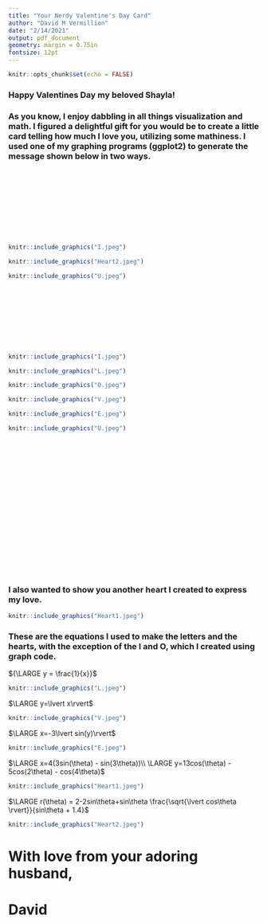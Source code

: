 ```yaml
---
title: "Your Nerdy Valentine's Day Card"
author: "David M Vermillion"
date: "2/14/2021"
output: pdf_document
geometry: margin = 0.75in
fontsize: 12pt
---
```


```r
knitr::opts_chunk$set(echo = FALSE)
```


### Happy Valentines Day my beloved Shayla!

### As you know, I enjoy dabbling in all things visualization and math. I figured a delightful gift for you would be to create a little card telling how much I love you, utilizing some mathiness. I used one of my graphing programs (ggplot2) to generate the message shown below in two ways.
\
\
\
\
\
\
\
\

```r

knitr::include_graphics("I.jpeg")

knitr::include_graphics("Heart2.jpeg")

knitr::include_graphics("U.jpeg")


```


\newpage
\
\
\
\
\
\
\

```r

knitr::include_graphics("I.jpeg")

```

```r

knitr::include_graphics("L.jpeg")

knitr::include_graphics("O.jpeg")

knitr::include_graphics("V.jpeg")

knitr::include_graphics("E.jpeg")

```

```r


knitr::include_graphics("U.jpeg")
```

\newpage
\
\
\
\
\
\
\
\
\
\
\
\

\
\
\

### I also wanted to show you another heart I created to express my love.

```r

knitr::include_graphics("Heart1.jpeg")

```
\newpage
### These are the equations I used to make the letters and the hearts, with the exception of the I and O, which I created using graph code.

${\LARGE y = \frac{1}{x}}$
```r

knitr::include_graphics("L.jpeg")

```


$\LARGE y=\lvert x\rvert$
```r

knitr::include_graphics("V.jpeg")

```


$\LARGE x=-3\lvert sin(y)\rvert$
```r

knitr::include_graphics("E.jpeg")

```


$\LARGE x=4(3sin(\theta) - sin(3\theta))\\
\LARGE y=13cos(\theta) - 5cos(2\theta) - cos(4\theta)$
```r

knitr::include_graphics("Heart1.jpeg")

```


$\LARGE r(\theta) = 2-2sin\theta+sin\theta \frac{\sqrt{\lvert cos\theta \rvert}}{sin\theta + 1.4}$
```r

knitr::include_graphics("Heart2.jpeg")

```

# With love from your adoring husband,

# David